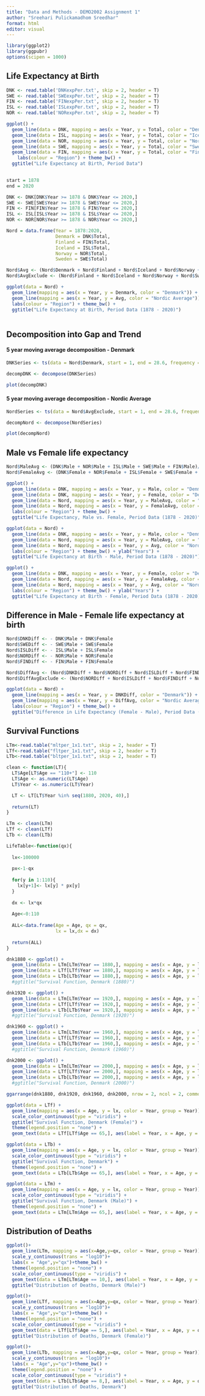```yaml
---
title: "Data and Methods - DEMO2002 Assignment 1"
author: "Sreehari Pulickamadhom Sreedhar"
format: html
editor: visual
---
```


```r
library(ggplot2)
library(ggpubr)
options(scipen = 1000)
```

## Life Expectancy at Birth

```r
DNK <- read.table('DNKexpPer.txt', skip = 2, header = T) 
SWE <- read.table('SWEexpPer.txt', skip = 2, header = T) 
FIN <- read.table('FINexpPer.txt', skip = 2, header = T) 
ISL <- read.table('ISLexpPer.txt', skip = 2, header = T) 
NOR <- read.table('NORexpPer.txt', skip = 2, header = T)
```

```r
ggplot() + 
  geom_line(data = DNK, mapping = aes(x = Year, y = Total, color = "Denmark")) + 
  geom_line(data = ISL, mapping = aes(x = Year, y = Total, color = "Iceland")) + 
  geom_line(data = NOR, mapping = aes(x = Year, y = Total, color = "Norway")) + 
  geom_line(data = SWE, mapping = aes(x = Year, y = Total, color = "Sweden")) + 
  geom_line(data = FIN, mapping = aes(x = Year, y = Total, color = "Finland")) + 
    labs(colour = "Region") + theme_bw() + 
  ggtitle("Life Expectancy at Birth, Period Data")
  
```

```r
start = 1878
end = 2020

DNK <- DNK[DNK$Year >= 1878 & DNK$Year <= 2020,]
SWE <- SWE[SWE$Year >= 1878 & SWE$Year <= 2020,]
FIN <- FIN[FIN$Year >= 1878 & FIN$Year <= 2020,]
ISL <- ISL[ISL$Year >= 1878 & ISL$Year <= 2020,]
NOR <- NOR[NOR$Year >= 1878 & NOR$Year <= 2020,]
```

```r
Nord = data.frame(Year = 1878:2020,
                  Denmark = DNK$Total, 
                  Finland = FIN$Total, 
                  Iceland = ISL$Total,
                  Norway = NOR$Total,
                  Sweden = SWE$Total)

Nord$Avg <- (Nord$Denmark + Nord$Finland + Nord$Iceland + Nord$Norway + Nord$Sweden)/5
Nord$AvgExclude <- (Nord$Finland + Nord$Iceland + Nord$Norway + Nord$Sweden)/4
```

```r
ggplot(data = Nord) + 
  geom_line(mapping = aes(x = Year, y = Denmark, color = "Denmark")) + 
  geom_line(mapping = aes(x = Year, y = Avg, color = "Nordic Average")) + 
  labs(colour = "Region") + theme_bw() + 
  ggtitle("Life Expectancy at Birth, Period Data (1878 - 2020)")
  
```

## Decomposition into Gap and Trend

#### 5 year moving average decomposition - Denmark

```r
DNKSeries <- ts(data = Nord$Denmark, start = 1, end = 28.6, frequency = 5)

decompDNK <- decompose(DNKSeries)

plot(decompDNK)
```

#### 5 year moving average decomposition - Nordic Average

```r
NordSeries <- ts(data = Nord$AvgExclude, start = 1, end = 28.6, frequency = 5)

decompNord <- decompose(NordSeries)

plot(decompNord)
```

## Male vs Female life expectancy

```r
Nord$MaleAvg <- (DNK$Male + NOR$Male + ISL$Male + SWE$Male + FIN$Male)/5
Nord$FemaleAvg <- (DNK$Female + NOR$Female + ISL$Female + SWE$Female + FIN$Female)/5
```

```r
ggplot() + 
  geom_line(data = DNK, mapping = aes(x = Year, y = Male, color = "Denmark (Male)")) + 
  geom_line(data = DNK, mapping = aes(x = Year, y = Female, color = "Denmark (Female)")) + 
  geom_line(data = Nord, mapping = aes(x = Year, y = MaleAvg, color = "Nordic Average (Male)")) + 
  geom_line(data = Nord, mapping = aes(x = Year, y = FemaleAvg, color = "Nordic Average (Female)")) + 
  labs(colour = "Region") + theme_bw() + 
  ggtitle("Life Expectancy, Male vs. Female, Period Data (1878 - 2020)")
```

```r
ggplot(data = Nord) + 
  geom_line(data = DNK, mapping = aes(x = Year, y = Male, color = "Denmark (Male)")) + 
  geom_line(data = Nord, mapping = aes(x = Year, y = MaleAvg, color = "Nordic Average (Male)")) + 
  geom_line(data = Nord, mapping = aes(x = Year, y = Avg, color = "Nordic Average (Complete)")) + 
  labs(colour = "Region") + theme_bw() + ylab("Years") + 
  ggtitle("Life Expectancy at Birth - Male, Period Data (1878 - 2020)")
```

```r
ggplot() + 
  geom_line(data = DNK, mapping = aes(x = Year, y = Female, color = "Denmark (Female)")) + 
  geom_line(data = Nord, mapping = aes(x = Year, y = FemaleAvg, color = "Nordic Average (Female)")) + 
  geom_line(data = Nord, mapping = aes(x = Year, y = Avg, color = "Nordic Average (Complete)")) + 
  labs(colour = "Region") + theme_bw() + ylab("Years") + 
  ggtitle("Life Expectancy at Birth - Female, Period Data (1878 - 2020)")
```

## Difference in Male - Female life expectancy at birth

```r
Nord$DNKDiff <- - DNK$Male + DNK$Female
Nord$SWEDiff <- - SWE$Male + SWE$Female
Nord$ISLDiff <- - ISL$Male + ISL$Female
Nord$NORDiff <- - NOR$Male + NOR$Female
Nord$FINDiff <- - FIN$Male + FIN$Female

Nord$DiffAvg <- (Nord$DNKDiff + Nord$NORDiff + Nord$ISLDiff + Nord$FINDiff + Nord$SWEDiff)/5
Nord$DiffAvgExclude <- (Nord$NORDiff + Nord$ISLDiff + Nord$FINDiff + Nord$SWEDiff)/4
```

```r
ggplot(data = Nord) + 
  geom_line(mapping = aes(x = Year, y = DNKDiff, color = "Denmark")) + 
  geom_line(mapping = aes(x = Year, y = DiffAvg, color = "Nordic Average")) + 
  labs(colour = "Region") + theme_bw() + 
  ggtitle("Difference in Life Expectancy (Female - Male), Period Data (1878 - 2020)")
```

## Survival Functions

```r
LTm<-read.table("mltper_1x1.txt", skip = 2, header = T) 
LTf<-read.table("fltper_1x1.txt", skip = 2, header = T) 
LTb<-read.table("bltper_1x1.txt", skip = 2, header = T) 

clean <- function(LT){
  LT$Age[LT$Age == "110+"] <- 110
  LT$Age <- as.numeric(LT$Age)
  LT$Year <- as.numeric(LT$Year)

  LT <- LT[LT$Year %in% seq(1880, 2020, 40),]
  
  return(LT)
}

LTm <- clean(LTm)
LTf <- clean(LTf)
LTb <- clean(LTb)

LifeTable<-function(qx){
  
  lx<-100000
  
  px<-1-qx
  
  for(y in 1:110){
    lx[y+1]<- lx[y] * px[y]
  }
  
  dx <- lx*qx
  
  Age<-0:110
  
  ALL<-data.frame(Age = Age, qx = qx,
                  lx = lx,dx = dx)
  
  return(ALL)
}
```

```r
dnk1880 <- ggplot() + 
  geom_line(data = LTm[LTm$Year == 1880,], mapping = aes(x = Age, y = lx, color = "Male")) + 
  geom_line(data = LTf[LTf$Year == 1880,], mapping = aes(x = Age, y = lx, color = "Female")) + 
  geom_line(data = LTb[LTb$Year == 1880,], mapping = aes(x = Age, y = lx, color = "Complete")) + theme(legend.position = "none") + ggtitle(" ")
  #ggtitle("Survival Function, Denmark (1880)") 

dnk1920 <- ggplot() + 
  geom_line(data = LTm[LTm$Year == 1920,], mapping = aes(x = Age, y = lx, color = "Male")) + 
  geom_line(data = LTf[LTf$Year == 1920,], mapping = aes(x = Age, y = lx, color = "Female")) + 
  geom_line(data = LTb[LTb$Year == 1920,], mapping = aes(x = Age, y = lx, color = "Complete")) + theme(legend.position = "none") + ggtitle(" ")
  #ggtitle("Survival Function, Denmark (1920)") 

dnk1960 <- ggplot() + 
  geom_line(data = LTm[LTm$Year == 1960,], mapping = aes(x = Age, y = lx, color = "Male")) + 
  geom_line(data = LTf[LTf$Year == 1960,], mapping = aes(x = Age, y = lx, color = "Female")) + 
  geom_line(data = LTb[LTb$Year == 1960,], mapping = aes(x = Age, y = lx, color = "Complete")) + theme(legend.position = "none") + ggtitle(" ")
  #ggtitle("Survival Function, Denmark (1960)") 

dnk2000 <- ggplot() + 
  geom_line(data = LTm[LTm$Year == 2000,], mapping = aes(x = Age, y = lx, color = "Male")) + 
  geom_line(data = LTf[LTf$Year == 2000,], mapping = aes(x = Age, y = lx, color = "Female")) + 
  geom_line(data = LTb[LTb$Year == 2000,], mapping = aes(x = Age, y = lx, color = "Complete")) + theme(legend.position = "none") + ggtitle(" ")
  #ggtitle("Survival Function, Denmark (2000)") 

ggarrange(dnk1880, dnk1920, dnk1960, dnk2000, nrow = 2, ncol = 2, common.legend = TRUE, labels = c(1880, 1920, 1960, 2000), hjust = -1, font.label= c(size = 9), legend = "bottom")
```

```r
ggplot(data = LTf) + 
  geom_line(mapping = aes(x = Age, y = lx, color = Year, group = Year)) + 
  scale_color_continuous(type = "viridis") + 
  ggtitle("Survival Function, Denmark (Female)") + 
  theme(legend.position = "none") + 
  geom_text(data = LTf[LTf$Age == 65,], aes(label = Year, x = Age, y = lx + 3000, color = Year))
```

```r
ggplot(data = LTb) + 
  geom_line(mapping = aes(x = Age, y = lx, color = Year, group = Year)) + 
  scale_color_continuous(type = "viridis") + 
  ggtitle("Survival Function, Denmark") + 
  theme(legend.position = "none") + 
  geom_text(data = LTb[LTb$Age == 65,], aes(label = Year, x = Age, y = lx + 3000, color = Year))
```

```r
ggplot(data = LTm) + 
  geom_line(mapping = aes(x = Age, y = lx, color = Year, group = Year)) + 
  scale_color_continuous(type = "viridis") + 
  ggtitle("Survival Function, Denmark (Male)") + 
  theme(legend.position = "none") + 
  geom_text(data = LTm[LTm$Age == 65,], aes(label = Year, x = Age, y = lx + 3000, color = Year))
```

## Distribution of Deaths

```r
ggplot()+
  geom_line(LTm, mapping = aes(x=Age,y=qx, color = Year, group = Year))+
  scale_y_continuous(trans = "log10")+
  labs(x = "Age",y="qx")+theme_bw() + 
  theme(legend.position = "none") + 
  scale_color_continuous(type = "viridis") +
  geom_text(data = LTm[LTm$Age == 10,], aes(label = Year, x = Age, y = qx, color = Year)) + ylab("Probability of Death") + 
  ggtitle("Distribution of Deaths, Denmark (Male)")
```

```r
ggplot()+
  geom_line(LTf, mapping = aes(x=Age,y=qx, color = Year, group = Year))+
  scale_y_continuous(trans = "log10")+
  labs(x = "Age",y="qx")+theme_bw() + 
  theme(legend.position = "none") + 
  scale_color_continuous(type = "viridis") +
  geom_text(data = LTf[LTf$Age == 5,], aes(label = Year, x = Age, y = qx, color = Year)) + ylab("Probability of Death") + 
  ggtitle("Distribution of Deaths, Denmark (Female)")
```

```r
ggplot()+
  geom_line(LTb, mapping = aes(x=Age,y=qx, color = Year, group = Year))+
  scale_y_continuous(trans = "log10")+
  labs(x = "Age",y="qx")+theme_bw() + 
  theme(legend.position = "none") + 
  scale_color_continuous(type = "viridis") +
  geom_text(data = LTb[LTb$Age == 8,], aes(label = Year, x = Age, y = qx, color = Year)) + 
  ggtitle("Distribution of Deaths, Denmark")
```
